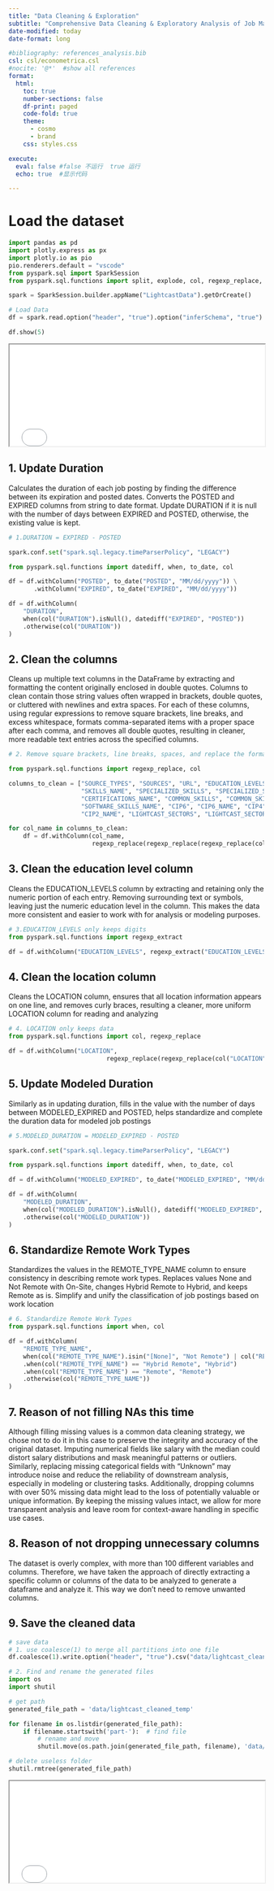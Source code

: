 ```yaml
---
title: "Data Cleaning & Exploration"
subtitle: "Comprehensive Data Cleaning & Exploratory Analysis of Job Market Trends"
date-modified: today
date-format: long

#bibliography: references_analysis.bib
csl: csl/econometrica.csl
#nocite: '@*'  #show all references
format: 
  html:
    toc: true
    number-sections: false
    df-print: paged
    code-fold: true
    theme:
      - cosmo
      - brand
    css: styles.css

execute:
  eval: false #false 不运行  true 运行
  echo: true  #显示代码

---
```


# Load the dataset

```python
import pandas as pd
import plotly.express as px
import plotly.io as pio
pio.renderers.default = "vscode"
from pyspark.sql import SparkSession
from pyspark.sql.functions import split, explode, col, regexp_replace, transform, isnan

spark = SparkSession.builder.appName("LightcastData").getOrCreate()

# Load Data
df = spark.read.option("header", "true").option("inferSchema", "true").option("multiLine","true").option("escape", "\"").csv("./data/lightcast_job_postings.csv")

df.show(5)
```

<iframe src="data/lightcast_job_postings.html" width="100%" height="200px"></iframe>

## 1. Update Duration

Calculates the duration of each job posting by finding the difference between its expiration and posted dates. Converts the POSTED and EXPIRED columns from string to date format. Update DURATION if it is null with the number of days between EXPIRED and POSTED, otherwise, the existing value is kept.

```python
# 1.DURATION = EXPIRED - POSTED

spark.conf.set("spark.sql.legacy.timeParserPolicy", "LEGACY")

from pyspark.sql.functions import datediff, when, to_date, col

df = df.withColumn("POSTED", to_date("POSTED", "MM/dd/yyyy")) \
       .withColumn("EXPIRED", to_date("EXPIRED", "MM/dd/yyyy"))

df = df.withColumn(
    "DURATION",
    when(col("DURATION").isNull(), datediff("EXPIRED", "POSTED"))
    .otherwise(col("DURATION"))
)
```

## 2. Clean the columns

Cleans up multiple text columns in the DataFrame by extracting and formatting the content originally enclosed in double quotes. Columns to clean contain those string values often wrapped in brackets, double quotes, or cluttered with newlines and extra spaces. For each of these columns, using regular expressions to remove square brackets, line breaks, and excess whitespace, formats comma-separated items with a proper space after each comma, and removes all double quotes, resulting in cleaner, more readable text entries across the specified columns.

```python
# 2. Remove square brackets, line breaks, spaces, and replace the formatting between commas with “,”, then remove the double quotes

from pyspark.sql.functions import regexp_replace, col

columns_to_clean = ["SOURCE_TYPES", "SOURCES", "URL", "EDUCATION_LEVELS_NAME", "SKILLS", 
                    "SKILLS_NAME", "SPECIALIZED_SKILLS", "SPECIALIZED_SKILLS_NAME", "CERTIFICATIONS", 
                    "CERTIFICATIONS_NAME", "COMMON_SKILLS", "COMMON_SKILLS_NAME", "SOFTWARE_SKILLS", 
                    "SOFTWARE_SKILLS_NAME", "CIP6", "CIP6_NAME", "CIP4", "CIP4_NAME", "CIP2", 
                    "CIP2_NAME", "LIGHTCAST_SECTORS", "LIGHTCAST_SECTORS_NAME"]  

for col_name in columns_to_clean:
    df = df.withColumn(col_name, 
                       regexp_replace(regexp_replace(regexp_replace(col(col_name), r'[\[\]\n\s]+', ''), r'","', '", '), r'"', ''))

```

## 3. Clean the education level column

Cleans the EDUCATION_LEVELS column by extracting and retaining only the numeric portion of each entry. Removing surrounding text or symbols, leaving just the numeric education level in the column. This makes the data more consistent and easier to work with for analysis or modeling purposes.

```python
# 3.EDUCATION_LEVELS only keeps digits
from pyspark.sql.functions import regexp_extract

df = df.withColumn("EDUCATION_LEVELS", regexp_extract("EDUCATION_LEVELS", r'(\d+)', 1))
```

## 4. Clean the location column

Cleans the LOCATION column, ensures that all location information appears on one line, and removes curly braces, resulting a cleaner, more uniform LOCATION column for reading and analyzing

```python
# 4. LOCATION only keeps data
from pyspark.sql.functions import col, regexp_replace

df = df.withColumn("LOCATION", 
                           regexp_replace(regexp_replace(col("LOCATION"), r"\s*\n\s*", " "), r"[{}]", ""))

```

## 5. Update Modeled Duration

Similarly as in updating duration, fills in the value with the number of days between MODELED_EXPIRED and POSTED, helps standardize and complete the duration data for modeled job postings

```python
# 5.MODELED_DURATION = MODELED_EXPIRED - POSTED

spark.conf.set("spark.sql.legacy.timeParserPolicy", "LEGACY")

from pyspark.sql.functions import datediff, when, to_date, col

df = df.withColumn("MODELED_EXPIRED", to_date("MODELED_EXPIRED", "MM/dd/yyyy"))

df = df.withColumn(
    "MODELED_DURATION",
    when(col("MODELED_DURATION").isNull(), datediff("MODELED_EXPIRED", "POSTED"))
    .otherwise(col("MODELED_DURATION"))
)
```

## 6. Standardize Remote Work Types

Standardizes the values in the REMOTE_TYPE_NAME column to ensure consistency in describing remote work types. Replaces values None and Not Remote with On-Site, changes Hybrid Remote to Hybrid, and keeps Remote as is. Simplify and unify the classification of job postings based on work location

```python
# 6. Standardize Remote Work Types
from pyspark.sql.functions import when, col

df = df.withColumn(
    "REMOTE_TYPE_NAME",
    when(col("REMOTE_TYPE_NAME").isin("[None]", "Not Remote") | col("REMOTE_TYPE_NAME").isNull(), "On-Site")
    .when(col("REMOTE_TYPE_NAME") == "Hybrid Remote", "Hybrid")
    .when(col("REMOTE_TYPE_NAME") == "Remote", "Remote")
    .otherwise(col("REMOTE_TYPE_NAME"))
)
```

## 7. Reason of not filling NAs this time

Although filling missing values is a common data cleaning strategy, we chose not to do it in this case to preserve the integrity and accuracy of the original dataset. Imputing numerical fields like salary with the median could distort salary distributions and mask meaningful patterns or outliers. Similarly, replacing missing categorical fields with "Unknown" may introduce noise and reduce the reliability of downstream analysis, especially in modeling or clustering tasks. Additionally, dropping columns with over 50% missing data might lead to the loss of potentially valuable or unique information. By keeping the missing values intact, we allow for more transparent analysis and leave room for context-aware handling in specific use cases.

## 8. Reason of not dropping unnecessary columns

The dataset is overly complex, with more than 100 different variables and columns. Therefore, we have taken the approach of directly extracting a specific column or columns of the data to be analyzed to generate a dataframe and analyze it. This way we don't need to remove unwanted columns.

## 9. Save the cleaned data

```python
# save data
# 1. use coalesce(1) to merge all partitions into one file
df.coalesce(1).write.option("header", "true").csv("data/lightcast_cleaned_temp")

# 2. Find and rename the generated files
import os
import shutil

# get path
generated_file_path = 'data/lightcast_cleaned_temp'

for filename in os.listdir(generated_file_path):
    if filename.startswith('part-'):  # find file
        # rename and move
        shutil.move(os.path.join(generated_file_path, filename), 'data/lightcast_cleaned.csv')

# delete useless folder
shutil.rmtree(generated_file_path)
```

<iframe src="data/lightcast_cleaned.html" width="100%" height="200px"></iframe>